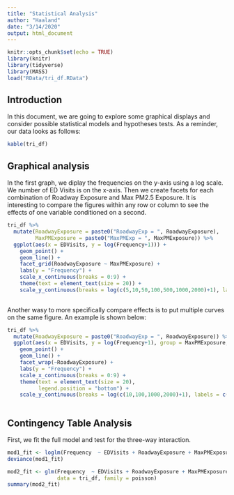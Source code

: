 ```yaml
---
title: "Statistical Analysis"
author: "Haaland"
date: "3/14/2020"
output: html_document
---
```


```r
knitr::opts_chunk$set(echo = TRUE)
library(knitr)
library(tidyverse)
library(MASS)
load("RData/tri_df.RData")
```

## Introduction


In this document, we are going to explore some graphical displays and consider possible statistical models and hypotheses tests. As a reminder, our data looks as follows:

```r
kable(tri_df)
```

## Graphical analysis

In the first graph, we diplay the frequencies on the y-axis using a log scale. We number of ED Visits is on the x-axis. 
Then we create facets for each combination of Roadway Exposure and Max PM2.5 Exposure. It is interesting to compare the figures within any row or column to see the effects of one variable conditioned on a second.

```r
tri_df %>%
  mutate(RoadwayExposure = paste0("RoadwayExp = ", RoadwayExposure),
         MaxPMExposure = paste0("MaxPMExp = ", MaxPMExposure)) %>%
  ggplot(aes(x = EDVisits, y = log(Frequency+1))) +
    geom_point() +
    geom_line() +
    facet_grid(RoadwayExposure ~ MaxPMExposure) +
    labs(y = "Frequency") + 
    scale_x_continuous(breaks = 0:9) +
    theme(text = element_text(size = 20)) +
    scale_y_continuous(breaks = log(c(5,10,50,100,500,1000,2000)+1), labels = c(5,10,50,100,500,1000,2000))
    
```

Another wasy to more specifically compare effects is to put multiple curves on the same figure. An example is shown below:

```r
tri_df %>%
  mutate(RoadwayExposure = paste0("RoadwayExp = ", RoadwayExposure)) %>%
  ggplot(aes(x = EDVisits, y = log(Frequency+1), group = MaxPMExposure, color = MaxPMExposure)) +
    geom_point() +
    geom_line() +
    facet_wrap(~RoadwayExposure) +
    labs(y = "Frequency") + 
    scale_x_continuous(breaks = 0:9) +
    theme(text = element_text(size = 20),
          legend.position = "bottom") +
    scale_y_continuous(breaks = log(c(10,100,1000,2000)+1), labels = c(10,100,1000,2000))
    
```


## Contingency Table Analysis



First, we fit the full model and test for the three-way interaction.

```r
mod1_fit <- loglm(Frequency  ~ EDVisits + RoadwayExposure + MaxPMExposure + EDVisits*RoadwayExposure + EDVisits*MaxPMExposure, tri_df)
deviance(mod1_fit)
```

```r
mod2_fit <- glm(Frequency  ~ EDVisits + RoadwayExposure + MaxPMExposure + EDVisits*RoadwayExposure + EDVisits*MaxPMExposure,
                data = tri_df, family = poisson)
summary(mod2_fit)
```

